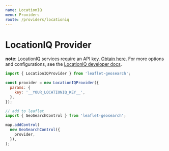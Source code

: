 ```yaml
---
name: LocationIQ
menu: Providers
route: /providers/locationiq
---
```



# LocationIQ Provider

**note**: LocationIQ services require an API key. [Obtain here][1].
For more options and configurations, see the [LocationIQ developer docs][2].

<Playground>
  <Map provider="LocationIQ" />
</Playground>

```js
import { LocationIQProvider } from 'leaflet-geosearch';

const provider = new LocationIQProvider({
  params: {
    key: '__YOUR_LOCATIONIQ_KEY__',
  },
});

// add to leaflet
import { GeoSearchControl } from 'leaflet-geosearch';

map.addControl(
  new GeoSearchControl({
    provider,
  }),
);
```

[1]: https://locationiq.org
[2]: https://locationiq.org/#docs
